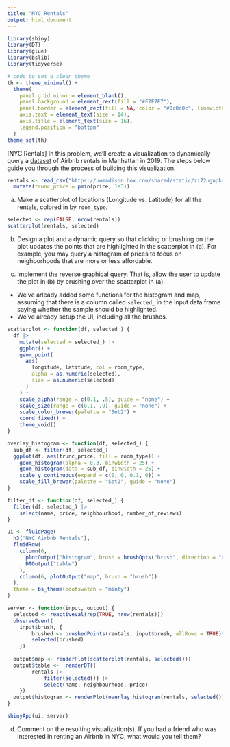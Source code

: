 ```yaml
---
title: "NYC Rentals"
output: html_document
---
```


```r
library(shiny)
library(DT)
library(glue)
library(bslib)
library(tidyverse)

# code to set a clean theme
th <- theme_minimal() + 
  theme(
    panel.grid.minor = element_blank(),
    panel.background = element_rect(fill = "#F7F7F7"),
    panel.border = element_rect(fill = NA, color = "#0c0c0c", linewidth = 0.6),
    axis.text = element_text(size = 14),
    axis.title = element_text(size = 16),
    legend.position = "bottom"
  )
theme_set(th)
```
    
[NYC Rentals] In this problem, we'll create a visualization to dynamically
query a
[dataset](https://uwmadison.box.com/shared/static/zi72ugnpku714rbqo2og9tv2yib5xped.csv)
of Airbnb rentals in Manhattan in 2019. The steps below guide you through the
process of building this visualization.

```r
rentals <- read_csv("https://uwmadison.box.com/shared/static/zi72ugnpku714rbqo2og9tv2yib5xped.csv") |>
  mutate(trunc_price = pmin(price, 1e3))
```

    
a. Make a scatterplot of locations (Longitude vs. Latitude) for all the rentals,
colored in by `room_type`.

```r
selected <- rep(FALSE, nrow(rentals))
scatterplot(rentals, selected)
```

b. Design a plot and a dynamic query so that clicking or brushing on the
plot updates the points that are highlighted in the scatterplot in (a). For
example, you may query a histogram of prices to focus on neighborhoods that
are more or less affordable.

c. Implement the reverse graphical query. That is, allow the user to update
the plot in (b) by brushing over the scatterplot in (a).

* We've arleady added some functions for the histogram and map, assuming that there is a column called `selected_` in the input data.frame saying whether the sample should be highlighted.
* We've already setup the UI, including all the brushes.

```r
scatterplot <- function(df, selected_) {
  df |>
    mutate(selected = selected_) |>
    ggplot() +
    geom_point(
      aes(
        longitude, latitude, col = room_type, 
        alpha = as.numeric(selected),
        size = as.numeric(selected)
      )
    ) +
    scale_alpha(range = c(0.1, .5), guide = "none") +
    scale_size(range = c(0.1, .9), guide = "none") +
    scale_color_brewer(palette = "Set2") +
    coord_fixed() +
    theme_void()
}

overlay_histogram <- function(df, selected_) {
  sub_df <- filter(df, selected_)
  ggplot(df, aes(trunc_price, fill = room_type)) +
    geom_histogram(alpha = 0.3, binwidth = 25) +
    geom_histogram(data = sub_df, binwidth = 25) +
    scale_y_continuous(expand = c(0, 0, 0.1, 0)) +
    scale_fill_brewer(palette = "Set2", guide = "none")
}

filter_df <- function(df, selected_) {
  filter(df, selected_) |>
    select(name, price, neighbourhood, number_of_reviews)
}

ui <- fluidPage(
  h3("NYC Airbnb Rentals"),
  fluidRow(
    column(6,
      plotOutput("histogram", brush = brushOpts("brush", direction = "x")),
      DTOutput("table")
    ),
    column(6, plotOutput("map", brush = "brush"))
  ),
  theme = bs_theme(bootswatch = "minty")
)

server <- function(input, output) {
  selected <- reactiveVal(rep(TRUE, nrow(rentals)))
  observeEvent(
    input$brush, {
        brushed <- brushedPoints(rentals, input$brush, allRows = TRUE)$selected_
        selected(brushed)
    })
  
  output$map <- renderPlot(scatterplot(rentals, selected()))
  output$table <-  renderDT({
        rentals |> 
            filter(selected()) |>
            select(name, neighbourhood, price)
    })
  output$histogram <- renderPlot(overlay_histogram(rentals, selected()))
}

shinyApp(ui, server)
```


d. Comment on the resulting visualization(s). If you had a friend who was
interested in renting an Airbnb in NYC, what would you tell them?